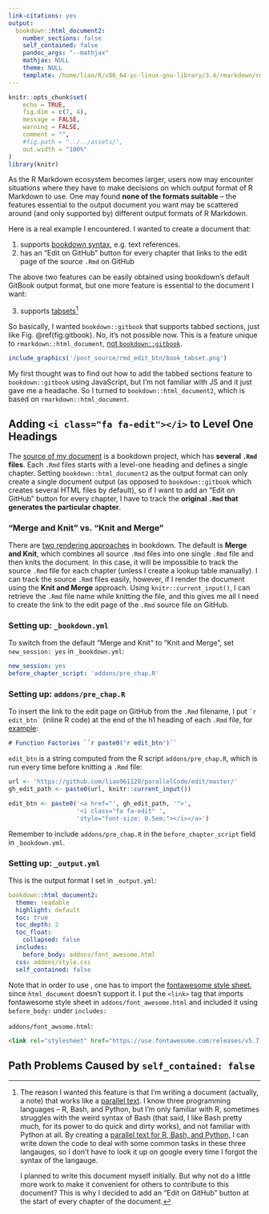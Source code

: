 ```yaml
---
link-citations: yes
output:
  bookdown::html_document2:
    number_sections: false
    self_contained: false
    pandoc_args: "--mathjax"
    mathjax: NULL
    theme: NULL
    template: /home/liao/R/x86_64-pc-linux-gnu-library/3.4/rmarkdown/rmd/fragment/default.html
---
```

<!--For external images, set self_contained: false-->

<!--yaml
---
mermaid: false
mathjax: false
mathjax_autoNumber: false
highlight: true
title: 'Inserting “Edit on GitHub” Buttons in a Single R Markdown Document'
description: ""
tags: ['R', 'R Markdown', 'R-bloggers']
---
yaml-->


```r
knitr::opts_chunk$set(
	echo = TRUE,
	fig.dim = c(7, 4),
	message = FALSE,
	warning = FALSE,
	comment = "",
	#fig.path = "../../assets/",
	out.width = "100%"
)
library(knitr)
```

As the R Markdown ecosystem  becomes larger, users now may encounter situations where they have to make decisions on which output format of R Markdown to use. 
One may found **none of the formats suitable** -- the features essential to the output document you want may be scattered around (and only supported by) different output formats of R Markdown.

Here is a real example I encountered. I wanted to create a document that:

(@feat) supports [bookdown syntax](https://bookdown.org/yihui/bookdown/markdown-extensions-by-bookdown.html), e.g. text references.
(@feat) has an "Edit on GitHub" button for every chapter that links to the edit page of the source `.Rmd` on GitHub

The above two features can be easily obtained using bookdown's default GitBook output format, but one more feature is essential to the document I want:

(@feat) supports [tabsets](https://bookdown.org/yihui/rmarkdown/html-document.html#tabbed-sections)[^why]

So basically, I wanted `bookdown::gitbook` that supports tabbed sections, just like Fig. \@ref(fig:gitbook). No, it's not possible now. This is a feature unique to `rmarkdown::html_document`, [not `bookdown::gitbook`](https://github.com/rstudio/bookdown/issues/393).

```r
include_graphics('/post_source/rmd_edit_btn/book_tabset.png')
```

My first thought was to find out how to add the tabbed sections feature to `bookdown::gitbook` using JavaScript, but I'm not familiar with JS and it just gave me a headache. So I turned to `bookdown::html_document2`, which is based on `rmarkdown::html_document`. 


## Adding `<i class="fa fa-edit"></i>` to Level One Headings

The [source of my document](https://github.com/liao961120/parallelCode) is a bookdown project, which has **several `.Rmd` files**.
Each `.Rmd` files starts with a level-one heading and defines a single chapter.
Setting `bookdown::html_document2` as the output format can only create a single document output (as opposed to `bookdown::gitbook` which creates several HTML files by default),
so if I want to add an "Edit on GitHub" button for every chapter, I have to track the **original `.Rmd` that generates the particular chapter**.

### "Merge and Knit" vs. "Knit and Merge"

There are [two rendering approaches](https://bookdown.org/yihui/bookdown/new-session.html) in bookdown. The default is **Merge and Knit**, which combines all source `.Rmd` files into one single `.Rmd` file and then knits the document. In this case, it will be impossible to track the source `.Rmd` file for each chapter (unless I create a lookup table manually).
I can track the source `.Rmd` files easily, however, if I render the document using the **Knit and Merge** approach. Using `knitr::current_input()`, I can retrieve the `.Rmd` file name while knitting the file, and this gives me all I need to create the link to the edit page of the `.Rmd` source file on GitHub.


### Setting up: `_bookdown.yml`

To switch from the default "Merge and Knit" to "Knit and Merge", set `new_session: yes` in `_bookdown.yml`:

```yaml
new_session: yes
before_chapter_script: 'addons/pre_chap.R'
```


### Setting up: `addons/pre_chap.R`

To insert the link to the edit page on GitHub from the `.Rmd` filename, I put <code>&#96;r edit_btn&#96;</code> (inline R code) at the end of the h1 heading of each `.Rmd` file, for [example](https://github.com/liao961120/parallelCode/blob/4ea55dba03feef91ecf12e1014000fedabcc184b/00-functional_programming.Rmd#L1):

```markdown
# Function Factories ``r paste0('r edit_btn')``
```

`edit_btn` is a string computed from the R script `addons/pre_chap.R`, which is run every time before knitting a `.Rmd` file:

```r
url <- 'https://github.com/liao961120/parallelCode/edit/master/'
gh_edit_path <- paste0(url, knitr::current_input())

edit_btn <- paste0('<a href="', gh_edit_path, '">',
                   '<i class="fa fa-edit" ',
                   'style="font-size: 0.5em;"></i></a>')
```

Remember to include `addons/pre_chap.R` in the `before_chapter_script` field in `_bookdown.yml`.



### Setting up: `_output.yml`

This is the output format I set in `_output.yml`:

```yaml
bookdown::html_document2:
  theme: readable
  highlight: default
  toc: true
  toc_depth: 2
  toc_float:
    collapsed: false
  includes:
    before_body: addons/font_awesome.html
  css: addons/style.css
  self_contained: false
```

Note that in order to use <i class="fa fa-edit"></i>, one has to import the [fontawesome style sheet](https://origin.fontawesome.com/start), since `html_document` doesn't support it.
I put the `<link>` tag that imports fontawesome style sheet in `addons/font_awesome.html` and included it using `before_body: ` under `includes: `

`addons/font_awsome.html`:

```html
<link rel="stylesheet" href="https://use.fontawesome.com/releases/v5.7.0/css/all.css" integrity="sha384-lZN37f5QGtY3VHgisS14W3ExzMWZxybE1SJSEsQp9S+oqd12jhcu+A56Ebc1zFSJ" crossorigin="anonymous">
```


## Path Problems Caused by `self_contained: false`










[^why]: The reason I wanted this feature is that I'm writing a document (actually, a note) that works like a [parallel text](https://en.wikipedia.org/wiki/Parallel_text). 
I know three programming languages -- R, Bash, and Python, but I'm only familiar with R, sometimes struggles with the weird syntax of Bash (that said, I like Bash pretty much, for its power to do quick and dirty works), and not familiar with Python at all.
By creating a [parallel text for R, Bash, and Python](https://liao961120.github.io/parallelCode), I can write down the code to deal with some common tasks in these three langauges, so I don't have to look it up on google every time I forgot the syntax of the langauge.

    I planned to write this document myself initially. But why not do a little more work to make it convenient for others to contribute to this document? This is why I decided to add an "Edit on GitHub" button at the start of every chapter of the document.










